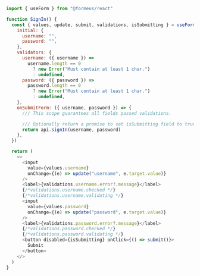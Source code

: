 ```js showLineNumbers copy
import { useForm } from "@formeus/react"

function SignIn() {
  const { values, update, submit, validations, isSubmitting } = useForm({
    initial: {
      username: "",
      password: "",
    },
    validators: {
      username: ({ username }) =>
        username.length == 0
          ? new Error("Must contain at least 1 char.")
          : undefined,
      password: ({ password }) =>
        password.length == 0
          ? new Error("Must contain at least 1 char.")
          : undefined,
    },
    onSubmitForm: ({ username, password }) => {
      /// This scope guarantees all fields passed validations.

      /// Optionally return a promise to set isSubmitting field to true for until promise resolves.
      return api.signIn(username, password)
    },
  })

  return (
    <>
      <input
        value={values.username}
        onChange={(e) => update("username", e.target.value)}
      />
      <label>{validations.username.error?.message}</label>
      {/*validations.username.checked */}
      {/*validations.username.validating */}
      <input
        value={values.password}
        onChange={(e) => update("password", e.target.value)}
      />
      <label>{validations.password.error?.message}</label>
      {/*validations.password.checked */}
      {/*validations.password.validating */}
      <button disabled={isSubmitting} onClick={() => submit()}>
        Submit
      </button>
    </>
  )
}
```
